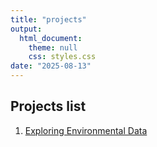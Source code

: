 ```yaml
---
title: "projects"
output: 
  html_document:
    theme: null
    css: styles.css
date: "2025-08-13"
---
```


## Projects list

1. [Exploring Environmental Data](Final_Project_Alberts.html)